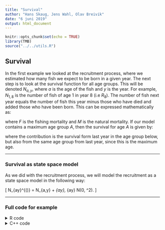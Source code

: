 ```yaml
---
title: "Survival"
author: "Hans Skaug, Jens Wahl, Olav Breivik"
date: "6 juni 2019"
output: html_document
---
```


```r
knitr::opts_chunk$set(echo = TRUE)
library(TMB)
source("../../utils.R")

```

## **Survival**

In the first example we looked at the recruitment process, where we estimated how many fish we expect to be born in a given year. The next step is to look at the survival function for all age groups. This will be denoted $N_{a,y}$, where $a$ is the age of the fish and $y$ is the year. For example, $N_{1, 8}$ is the number of fish of age 1 in year 8 (i.e $R_8$). The number of fish next year equals the number of fish this year minus those who have died and added those who have been born. This can be expressed mathematically as:

\begin{align}
\log N_{a,y} = \log N_{a-1,y-1} - F_{a-1,y-1} - M_{a-1, y-1} + \xi_{ay}, \quad \text{where } \xi_{ay} \sim  N(0, \sigma_S^2)
\end{align}

where $F$ is the fishing mortality and $M$ is the natural mortality. If our model contains a maximum age group $A$, then the survival for age $A$ is given by: 

\begin{equation}
  \label{eq:survival}
  \log N_{a,y} = \log N_{A-1,y-1} - F_{A-1,y-1} - M_{A-1, y-1} - \log N_{A,y-1} - F_{A,y-1} - M_{A, y-1}, 
\end{equation}
where the contribution is the survival form last year in the age group below, but also from the same age group from last year, since this is the maximum age. 

*** 

### Survival as state space model 

As we did with the recruitment process, we will model the recruitment as a state space model in the following way: 

\[
  \log N_{ay}^{(\text{obs})} = \log N_{a,y} + \epsilon_{ay}, \quad \text{where } \epsilon_{ay} \sim N(0, \sigma^2).
\]


***

### Full code for example 

<details> 
  <summary> R code </summary> 
```r
load("Nobs.RData")
matplot(log(Nobs$Nobs), main="logN")

compile("survival.cpp")
dyn.load(dynlib("survival"))

# Prepare for TMB
param <- list(logN = matrix(0 ,nrow = nrow(Nobs$Nobs), ncol = ncol(Nobs$Nobs)),
              log_sigma_Nobs = 0, 
              log_sigma_logN = 0,
              log_sigma_logR = 0)

data <- list(Nobs = Nobs$Nobs,
             F = Nobs$F,
             M = Nobs$M)

obj <- MakeADFun(data, param, random = "logN", DLL = "survival")
opt <- nlminb(obj$par, obj$fn, obj$gr, control = list(trace = 0))

rep <- sdreport(obj)

logN_rep <- summary(rep, "random")

# Add lines for estimated survival for all age groups
matplot(as.list(rep ,"Est")$logN, type="l", add=TRUE)

```
  
</details> 

<details> 
  <summary> C++ code </summary> 
```c++
#include <TMB.hpp>

template<class Type> 
Type objective_function<Type>::operator()(){
  
  DATA_MATRIX(Nobs); 
  DATA_MATRIX(M); 
  DATA_MATRIX(F); 
  
  PARAMETER_MATRIX(logN); // Survival matrix for all age groups and years 
  PARAMETER(log_sigma_Nobs); // standard deviation for observations 
  PARAMETER(log_sigma_logN); // standard devitation for state equation
  PARAMETER(log_sigma_logR); // stadard deviation for recruitment 
  
  // Transform parameters
  Type sigma_Nobs = exp(log_sigma_Nobs); 
  Type sigma_logN = exp(log_sigma_logN); 
  Type sigma_logR = exp(log_sigma_logR);
  
  // Report to R
  ADREPORT(sigma_logN);
  ADREPORT(sigma_Nobs);
  ADREPORT(sigma_logR);
  

  
  Type nll = 0; 
  int n_year = Nobs.rows();
  int n_age = Nobs.cols(); 
  
  // Recruitment for age zero
  for(int y = 1; y < n_year; y++){
    nll -= dnorm(logN(y, 0), logN(y - 1, 0), sigma_logR, true);
  }
  
  // survival for age greater than zero
  
  // Contribution form latent process
  for(int y = 1; y < n_year; y++){
    for(int a = 1; a < n_age; a++){
      
      // If we are at max age we get contribution from same group last year
      if(a == n_age - Type(1)){
        Type pred = log(exp(logN(y - 1, a - 1) - F(y - 1, a - 1) - M(y - 1, a - 1))) +
                     log(exp(logN(y - 1, a) - F(y - 1, a) - M(y - 1, a)));
        nll -= dnorm(logN(y, a), pred, sigma_logN, true);
      } else{
       // see exercise below
      }
    }
  }
  
  // Contribution from observations given latent process
  
  for(int y = 0; y < n_year; y++){
    for(int a = 0; a < n_age; a++){
     nll -= dnorm(log(Nobs(y, a)), logN(y, a), sigma_Nobs, true);
    }
  }
  
  return nll;
  
}
``` 

*** 

### C++ code step-by-step 
<details> 
  <summary> Read data and parameters from R </summary>
```c++
PARAMETER_MATRIX(logN); // Survival matrix for all age groups and years 
PARAMETER(log_sigma_Nobs); // standard deviation for observations 
PARAMETER(log_sigma_logN); // standard devitation for state equation
PARAMETER(log_sigma_logR); // stadard deviation for recruitment 

// Transform parameters
Type sigma_Nobs = exp(log_sigma_Nobs); 
Type sigma_logN = exp(log_sigma_logN); 
Type sigma_logR = exp(log_sigma_logR);

// Report to R
ADREPORT(sigma_logN);
ADREPORT(sigma_Nobs);
ADREPORT(sigma_logR);
```
</details> 

<details> 
  <summary> Contribution from $N_{1,y}$ </summary>
```c++
Type nll = 0; 
int n_year = Nobs.rows();
int n_age = Nobs.cols(); 

// Recruitment for age zero
for(int y = 1; y < n_year; y++){
  nll -= dnorm(logN(y, 0), logN(y - 1, 0), sigma_logR, true);
}
``` 
</details> 

<details> 
  <summary> Contribution from $N_{a,y}$ for $a > 1$ </summary> 
```c++
// survival for age greater than zero

// Contribution form latent process
for(int y = 1; y < n_year; y++){
  for(int a = 1; a < n_age; a++){
    
    // If we are at max age we get contribution from same group last year
    if(a == n_age - Type(1)){
      Type pred = log(exp(logN(y - 1, a - 1) - F(y - 1, a - 1) - M(y - 1, a - 1))) +
                   log(exp(logN(y - 1, a) - F(y - 1, a) - M(y - 1, a)));
      nll -= dnorm(logN(y, a), pred, sigma_logN, true);
    } else{
      // see exercise below 
    }
  }
}
```
</details> 

<details> 
  <summary> Contribution form observations $N_{a,y}^{\text{obs}}$ </summary> 
```c++
// Contribution from observations given latent process

for(int y = 0; y < n_year; y++){
  for(int a = 0; a < n_age; a++){
   nll -= dnorm(log(Nobs(y, a)), logN(y, a), sigma_Nobs, true);
  }
}

return nll;

}

```

*** 

### Exercise 1

1. 
<details> 
  <summary> Implement the contribution from $N_{a,y}$ for $1 < a < A$. </summary> 
    ```c++
        nll -= dnorm(logN(y ,a), logN(y - 1, a - 1) - F(y - 1, a - 1) - M(y - 1, a - 1), sigma_logN, true);
    ```
</details> 


*** 

## Fishing mortality 

The last latent process in SAM is the fishing mortality $F_{a,y}$ for age $a$ in year $y$. As with the survival process, we will model this as a random walk with observational error, but we will also have add a correlation structure in the year dimension. If we let $F_y = (F_{1,y}, \ldots, F_{A,y})$, we can formulate a model for $F_y$ as

\[
  \log F_y = \log F_{y-1} + \psi_y,
\]

where $\psi$ follows an A (maximum age) -dimensional multivariate normal distribution with expectation 0 and covariance matrix $\Sigma$. There are many options for the structure of $\Sigma$, but we will focus on three alternatives: 

1. Age groups are independent: $\Sigma_{ij} = 0$ for year $i \ne j$.
2. Same correlation between all age groups (compound symmetry): $\Sigma_{ij} = \rho \sqrt{\Sigma_{ii} \Sigma_{jj}}$.
3. AR(1) structure with exponentially decaying correlations: $\Sigma_{ij} = \rho^{|i-j|}\sqrt{\Sigma_{ii} \Sigma_{jj}}.$

As with the survival $N_{a,y}$, we observe 
\[
  \log F_{a,y}^\text{obs} = \log F_{a,y} + \epsilon_{ay}, \quad \epsilon_{ay} \sim N(0, \sigma_{F^\text{obs}}^2)
\]


*** 

### Full code for example 
<details> 
  <summary> R code </summary> 
```r
include_source("Fobs.R", linesToInclud=c(1:999))
```
</details>

<details> 
  <summary> C++ code </summary> 
```c++
#include<TMB.hpp>

// Helper function to ensure valid correlation 
template<class Type> 
Type trans(Type trans_rho){
  Type rho = (exp(trans_rho) - Type(1)) / (exp(trans_rho) + Type(1));
  return rho;
}

template<class Type> 
Type objective_function<Type>::operator()(){
  
  DATA_MATRIX(Fobs);
  DATA_INTEGER(cormode); // Correlation structure
  
  PARAMETER_MATRIX(logF); // Fishing mortalitu for all ages and years 
  PARAMETER_VECTOR(log_sigma_logF); // SD for all ages
  PARAMETER_VECTOR(trans_rho); // Correlation
  PARAMETER(log_sigma_Fobs); // SD for observations 
  
  
  // Number of years and age groups
  int n_year = Fobs.rows();
  int n_age = Fobs.cols();
  
  // Transform parameters 
  Type sigma_Fobs = exp(log_sigma_Fobs); 
  vector<Type> sigma_logF = exp(log_sigma_logF); 
  Type rho = 0;
  

  // Report standard deviation of parameters
  ADREPORT(sigma_Fobs);
  ADREPORT(sigma_logF);

  
  // Covariance matrix for age groups 
  matrix<Type> Sigma(n_age, n_age);
  Sigma.setZero();
  
  // Negative log likelihood
  Type nll = 0; 
  
  
  switch(cormode){
  
    // Independent
    case 0:
      Sigma.diagonal() = sigma_logF * sigma_logF;
    break;
      
    // Compound symmertry
    case 1:
      Sigma.diagonal() = sigma_logF * sigma_logF;
      rho = trans(trans_rho(0)); 
      for(int i = 0; i < n_age; i++){
        for(int j = 0; j < i; j++){
          Sigma(i, j) = rho * sigma_logF(i) * sigma_logF(j);
          Sigma(j, i) = Sigma(i, j);
        }
      }
    break;
      
    // AR(1) 
    case 2: 
      // See exercise below
    break;
      
    default:
      std::cout<<"Error: This cormode not implemented yet."<<std::endl;
      exit(EXIT_FAILURE);
    break;
  }
  
  // Contribution from latent process
  
  // Make zero mean multivariate object with covariance Sigma
  density::MVNORM_t<Type> negative_mvn(Sigma);
  ADREPORT(Sigma);
  
  
  for(int y = 1; y < n_year; y++){
    nll += negative_mvn(logF.row(y) - logF.row(y - 1)); // Returns negative log likelihood  
  }
  
  // Contribution from observations
  for(int y = 0; y < n_year; y++){
    for(int a = 0; a < n_age; a++){
      nll -= dnorm(log(Fobs(y, a)), logF(y, a), sigma_Fobs, true);
    }
  }
  
  return nll;
  
}
```

*** 

### Exercise 2

<details> 
  <summary> Implement the AR(1) correlation structure. Tips: Use ```Sigma.diagonal()```to fill the diagonal     of the covariance matrix. </summary> 
    ```c++ 
        Sigma.diagonal() = sigma_logF * sigma_logF;
        rho = trans(trans_rho(0)); 
        for(int i = 0; i < n_age; i++){
          for(int j = 0; j < i; j++){
            Sigma(i, j) = pow(rho, Type(i - j)) * sigma_logF(i) * sigma_logF(j);
            Sigma(j, i) = Sigma(i, j);
          }
        }
    ```
</details> 


2. 
<details> 
  <summary> Compare the models with different correlation structure and find the best one based on AUC      </summary> 
  
```r
compile("Fobs.cpp")
dyn.load(dynlib("Fobs"))


load("Fobs.Rdata")

# Calculate AIC for a given model
TMBAIC <- function(opt){
    k <- length(opt$par)
    aic <- 2 * k + 2 * opt$objective
    return(aic)
  }


# No correlation - Model 1 -----
data <- list(Fobs = Fobs$Fobs,
             cormode = 0)

param <- list(logF = matrix(0, nrow = nrow(Fobs$Fobs), ncol = ncol(Fobs$Fobs)),
              log_sigma_logF = rep(0, ncol(Fobs$Fobs)),
              trans_rho = if(data$cormode == 0){numeric(0)} else{0.1},
              log_sigma_Fobs = 0)

obj_mod0 <- MakeADFun(data, param, random = "logF", DLL = "Fobs")
opt_mod0 <- nlminb(obj_mod0$par, obj_mod0$fn, obj_mod0$gr)


# Compund symmetry - Model 2 ------
data <- list(Fobs = Fobs$Fobs,
             cormode = 1)

param <- list(logF = matrix(0, nrow = nrow(Fobs$Fobs), ncol = ncol(Fobs$Fobs)),
              log_sigma_logF = rep(0, ncol(Fobs$Fobs)),
              trans_rho = if(data$cormode == 0){numeric(0)} else{0.1},
              log_sigma_Fobs = 0)

obj_mod1 <- MakeADFun(data, param, random = "logF", DLL = "Fobs")
opt_mod1 <- nlminb(obj_mod1$par, obj_mod1$fn, obj_mod1$gr)


# AR(1) - Model 3 ------
data <- list(Fobs = Fobs$Fobs,
             cormode = 2)

param <- list(logF = matrix(0, nrow = nrow(Fobs$Fobs), ncol = ncol(Fobs$Fobs)),
              log_sigma_logF = rep(0, ncol(Fobs$Fobs)),
              trans_rho = if(data$cormode == 0){numeric(0)} else{0.1},
              log_sigma_Fobs = 0)

obj_mod2 <- MakeADFun(data, param, random = "logF", DLL = "Fobs")
opt_mod2 <- nlminb(obj_mod2$par, obj_mod2$fn, obj_mod2$gr)

# Calculate AIC for all models
TMBAIC(opt_mod0)
TMBAIC(opt_mod1)
TMBAIC(opt_mod2)

```
</details> 